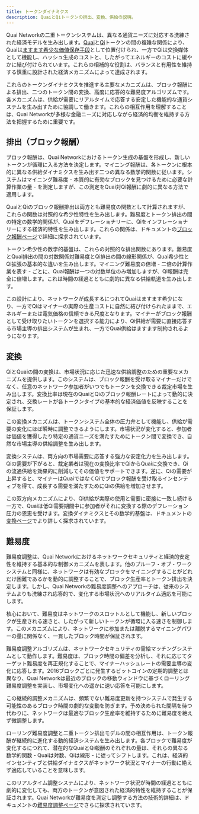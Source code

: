 ```yaml
---
title: トークンダイナミクス
description: QuaiとQiトークンの排出、変換、供給の説明。
---
```


Quai Networkの二重トークンシステムは、異なる通貨ニーズに対応する洗練された経済モデルを生み出します。[Quai](/jp/learn/tokenomics/quai-emissions)と[Qi](/jp/learn/tokenomics/qi-emissions)トークンの間の複雑な関係により、Quaiは[ますます希少な価値保存手段](/jp/learn/tokenomics/quai-emissions)として位置付けられ、一方でQiは交換媒体として機能し、ハッシュ生成のコストと、したがってエネルギーのコストに緩やかに結び付けられています。これらの相補的な役割は、バランスと有用性を維持する慎重に設計された経済メカニズムによって達成されます。

これらのトークンダイナミクスを推進する主要なメカニズムは、ブロック報酬による排出、二つのトークン間の変換、高度に応答的な難易度アルゴリズムです。各メカニズムは、供給が需要にリアルタイムで応答する安定した機能的な通貨システムを生み出すために協調して働きます。これらの相互作用を理解することは、Quai Networkが多様な金融ニーズに対応しながら経済的均衡を維持する方法を把握するために重要です。

## 排出（ブロック報酬）

ブロック報酬は、Quai Networkにおけるトークン生成の基盤を形成し、新しいトークンが循環に入る方法を決定します。マイニング報酬は、各トークンに根本的に異なる供給ダイナミクスを生み出す二つの異なる数学的関数に従います。システムはマイニング難易度 - 本質的に有効なブロックを見つけるために必要な計算作業の量 - を測定しますが、この測定をQuai対Qi報酬に劇的に異なる方法で適用します。

QuaiとQiのブロック報酬排出は両方とも難易度の関数として計算されますが、これらの関数は対照的な希少性特性を生み出します。難易度とトークン排出の間の特定の数学的関係が、Quaiをデフレーショナリーに、Qiをインフレーショナリーにする経済的特性を生み出します。これらの関係は、ドキュメントの[ブロック報酬ページ](/jp/learn/tokenomics/token-dynamics/block-rewards)で詳細に探求されています。

トークン希少性の数学的基盤は、これらの対照的な排出関数にあります。難易度とQuai排出の間の対数関係対難易度とQi排出の間の線形関係が、Quai希少性とQi拡張の基本的な違いを生み出します。マイニング難易度の倍増 - 二倍の計算作業を表す - ごとに、Quai報酬は一つの対数単位のみ増加しますが、Qi報酬は完全に倍増します。これは時間の経過とともに劇的に異なる供給軌道を生み出します。

この設計により、ネットワークが成長するにつれてQuaiはますます希少になり、一方でQiはマイナーの実際の生産コストに自然に結び付けられたままで、エネルギーまたは電気価格の信頼できる尺度となります。マイナーがブロック報酬として受け取りたいトークンを選択する能力により、Qi供給が需要に直接応答する市場主導の排出システムが生まれ、一方でQuai供給はますます制約されるようになります。

## 変換

QiとQuaiの間の変換は、市場状況に応じた迅速な供給調整のための重要なメカニズムを提供します。このシステムは、ブロック報酬を受け取るマイナーだけでなく、任意のネットワーク参加者がいつでもトークンを交換できる裁定市場を生み出します。変換比率は現在のQuaiとQiのブロック報酬レートによって動的に決定され、交換レートが各トークンタイプの基本的な経済価値を反映することを保証します。

この変換メカニズムは、トークンシステム全体の圧力弁として機能し、供給が需要の変化にほぼ瞬時に調整できるようにします。市場状況が変化すると、参加者は価値を獲得したり特定の通貨ニーズを満たすためにトークン間で変換でき、自然な市場主導の供給調整を生み出します。

変換システムは、両方向の市場需要に応答する強力な安定化力を生み出します。Qiの需要が下がると、裁定業者は現在の変換比率でQiからQuaiに交換でき、Qiの流通供給を効果的に削減してその価値をサポートできます。逆に、Qiの需要が上昇すると、マイナーはQuaiではなくQiでブロック報酬を受け取るインセンティブを得て、成長する需要を満たすためにQiの供給を増加させます。

この双方向メカニズムにより、Qi供給が実際の使用と需要に密接に一致し続ける一方で、Quaiは低Qi需要期間中に参加者がそれに変換する際のデフレーション圧力の恩恵を受けます。変換ダイナミクスとその数学的基盤は、ドキュメントの[変換ページ](/jp/learn/tokenomics/token-dynamics/conversions)でより詳しく探求されています。

## 難易度

難易度調整は、Quai Networkにおけるネットワークセキュリティと経済的安定性を維持する基本的な制御メカニズムを表します。他のプルーフ・オブ・ワークシステムと同様に、ネットワークは有効なブロックをマイニングすることがどれだけ困難であるかを動的に調整することで、ブロック生産率とトークン排出を決定します。しかし、Quai Networkの難易度調整へのアプローチは、従来のシステムよりも洗練され応答的で、変化する市場状況へのリアルタイム適応を可能にします。

核心において、難易度はネットワークのスロットルとして機能し、新しいブロックが生産される速さと、したがって新しいトークンが循環に入る速さを制御します。このメカニズムにより、ネットワークに参加または離脱するマイニングパワーの量に関係なく、一貫したブロック時間が保証されます。

難易度調整アルゴリズムは、ネットワークセキュリティの需給マッチングシステムとして動作します。難易度は、ブロック時間の偏差を分析し、それに応じてターゲット難易度を再正規化することで、マイナーハッシュレートの需要主導の変化に応答します。2016ブロックごとに発生するビットコインの定期的調整とは異なり、Quai Networkは最近のブロックの移動ウィンドウに基づくローリング難易度調整を実装し、市場変化への遥かに速い応答を可能にします。

この継続的調整メカニズムは、頻繁でない難易度更新を持つシステムで発生する可能性のあるブロック時間の劇的な変動を防ぎます。予め決められた間隔を待つ代わりに、ネットワークは最適なブロック生産率を維持するために難易度を絶えず微調整します。

ローリング難易度調整と二重トークン排出モデルの間の相互作用は、トークン報酬が継続的に進化する動的経済システムを生み出します。各ブロックで難易度が変化するにつれて、潜在的なQuaiとQi報酬のそれぞれの量は、それらの異なる数学的関数 - Quaiは対数、Qiは線形 - に従ってシフトします。これは、経済的インセンティブと供給ダイナミクスがネットワーク状況とマイナーの行動に絶えず適応していることを意味します。

このリアルタイム調整システムにより、ネットワーク状況が時間の経過とともに劇的に変化しても、両方のトークンが意図された経済的特性を維持することが保証されます。Quai Networkが難易度を測定し調整する方法の技術的詳細は、ドキュメントの[難易度調整ページ](/jp/learn/tokenomics/token-dynamics/difficulty-adjustments)でさらに探求されています。